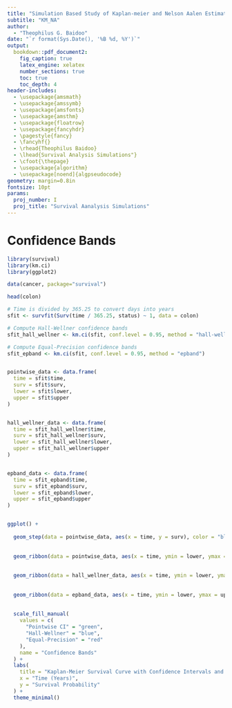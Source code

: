---
title: "Simulation Based Study of Kaplan-meier and Nelson Aalen Estimators"
subtitle: "KM_NA"
author: 
  - "Theophilus G. Baidoo"
date: "`r format(Sys.Date(), '%B %d, %Y')`"
output:
  bookdown::pdf_document2:
    fig_caption: true
    latex_engine: xelatex
    number_sections: true
    toc: true
    toc_depth: 4
header-includes:
  - \usepackage{amsmath}
  - \usepackage{amssymb}
  - \usepackage{amsfonts}
  - \usepackage{amsthm}
  - \usepackage{floatrow}
  - \usepackage{fancyhdr}
  - \pagestyle{fancy}
  - \fancyhf{}
  - \rhead{Theophilus Baidoo}
  - \lhead{Survival Analysis Simulations"}
  - \cfoot{\thepage}
  - \usepackage{algorithm}
  - \usepackage[noend]{algpseudocode}
geometry: margin=0.8in
fontsize: 10pt
params:
  proj_number: I
  proj_title: "Survival Aanalysis Simulations"
---

# Confidence Bands

```{r}
library(survival)
library(km.ci)
library(ggplot2)
```


```{r}
data(cancer, package="survival")

head(colon)
```


```{r}
# Time is divided by 365.25 to convert days into years
sfit <- survfit(Surv(time / 365.25, status) ~ 1, data = colon)

# Compute Hall-Wellner confidence bands
sfit_hall_wellner <- km.ci(sfit, conf.level = 0.95, method = "hall-wellner")

# Compute Equal-Precision confidence bands
sfit_epband <- km.ci(sfit, conf.level = 0.95, method = "epband")


pointwise_data <- data.frame(
  time = sfit$time,
  surv = sfit$surv,
  lower = sfit$lower,
  upper = sfit$upper
)


hall_wellner_data <- data.frame(
  time = sfit_hall_wellner$time,
  surv = sfit_hall_wellner$surv,
  lower = sfit_hall_wellner$lower,
  upper = sfit_hall_wellner$upper
)


epband_data <- data.frame(
  time = sfit_epband$time,
  surv = sfit_epband$surv,
  lower = sfit_epband$lower,
  upper = sfit_epband$upper
)


ggplot() +
 
  geom_step(data = pointwise_data, aes(x = time, y = surv), color = "black", linewidth = 1, linetype = "solid") +
  
  
  geom_ribbon(data = pointwise_data, aes(x = time, ymin = lower, ymax = upper, fill = "Pointwise CI"), alpha = 0.2) +
  
  
  geom_ribbon(data = hall_wellner_data, aes(x = time, ymin = lower, ymax = upper, fill = "Hall-Wellner"), alpha = 0.2) +
  
  
  geom_ribbon(data = epband_data, aes(x = time, ymin = lower, ymax = upper, fill = "Equal-Precision"), alpha = 0.2) +
  
  
  scale_fill_manual(
    values = c(
      "Pointwise CI" = "green",
      "Hall-Wellner" = "blue",
      "Equal-Precision" = "red"
    ),
    name = "Confidence Bands"
  ) +
  labs(
    title = "Kaplan-Meier Survival Curve with Confidence Intervals and Bands",
    x = "Time (Years)",
    y = "Survival Probability"
  ) +
  theme_minimal()

```

